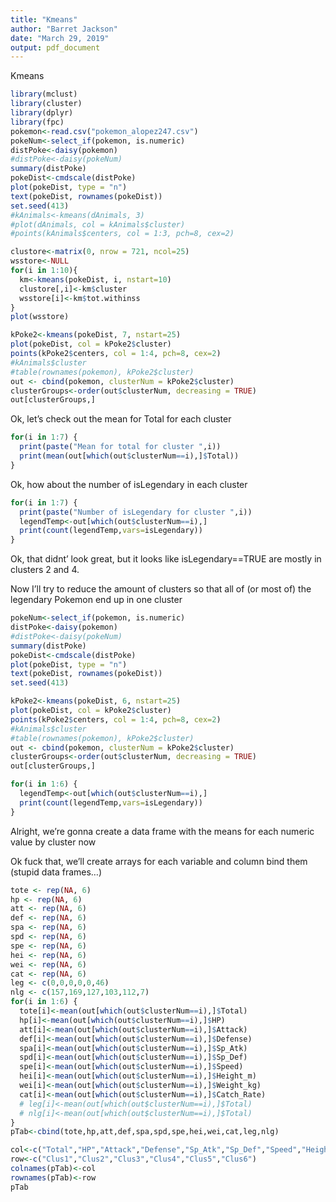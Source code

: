 ```yaml
---
title: "Kmeans"
author: "Barret Jackson"
date: "March 29, 2019"
output: pdf_document
---
```


Kmeans


```r
library(mclust)
library(cluster)
library(dplyr)
library(fpc)
pokemon<-read.csv("pokemon_alopez247.csv")
pokeNum<-select_if(pokemon, is.numeric)
distPoke<-daisy(pokemon)
#distPoke<-daisy(pokeNum)
summary(distPoke)
pokeDist<-cmdscale(distPoke)
plot(pokeDist, type = "n")
text(pokeDist, rownames(pokeDist))
set.seed(413)
#kAnimals<-kmeans(dAnimals, 3)
#plot(dAnimals, col = kAnimals$cluster)
#points(kAnimals$centers, col = 1:3, pch=8, cex=2)

clustore<-matrix(0, nrow = 721, ncol=25)
wsstore<-NULL
for(i in 1:10){
  km<-kmeans(pokeDist, i, nstart=10)
  clustore[,i]<-km$cluster
  wsstore[i]<-km$tot.withinss
}
plot(wsstore)

kPoke2<-kmeans(pokeDist, 7, nstart=25)
plot(pokeDist, col = kPoke2$cluster)
points(kPoke2$centers, col = 1:4, pch=8, cex=2)
#kAnimals$cluster
#table(rownames(pokemon), kPoke2$cluster)
out <- cbind(pokemon, clusterNum = kPoke2$cluster)
clusterGroups<-order(out$clusterNum, decreasing = TRUE)
out[clusterGroups,]

```

Ok, let's check out the mean for Total for each cluster

```r
for(i in 1:7) {
  print(paste("Mean for total for cluster ",i))
  print(mean(out[which(out$clusterNum==i),]$Total))
}
```

Ok, how about the number of isLegendary in each cluster

```r
for(i in 1:7) {
  print(paste("Number of isLegendary for cluster ",i))
  legendTemp<-out[which(out$clusterNum==i),]
  print(count(legendTemp,vars=isLegendary))
}
```

Ok, that didnt' look great, but it looks like isLegendary==TRUE are mostly in clusters 2 and 4.

Now I'll try to reduce the amount of clusters so that all of (or most of) the legendary Pokemon end up in one cluster

```r
pokeNum<-select_if(pokemon, is.numeric)
distPoke<-daisy(pokemon)
#distPoke<-daisy(pokeNum)
summary(distPoke)
pokeDist<-cmdscale(distPoke)
plot(pokeDist, type = "n")
text(pokeDist, rownames(pokeDist))
set.seed(413)

kPoke2<-kmeans(pokeDist, 6, nstart=25)
plot(pokeDist, col = kPoke2$cluster)
points(kPoke2$centers, col = 1:4, pch=8, cex=2)
#kAnimals$cluster
#table(rownames(pokemon), kPoke2$cluster)
out <- cbind(pokemon, clusterNum = kPoke2$cluster)
clusterGroups<-order(out$clusterNum, decreasing = TRUE)
out[clusterGroups,]
```

```r
for(i in 1:6) {
  legendTemp<-out[which(out$clusterNum==i),]
  print(count(legendTemp,vars=isLegendary))
}
```

Alright, we're gonna create a data frame with the means for each numeric value by cluster now

Ok fuck that, we'll create arrays for each variable and column bind them (stupid data frames...)

```r
tote <- rep(NA, 6)
hp <- rep(NA, 6)
att <- rep(NA, 6)
def <- rep(NA, 6)
spa <- rep(NA, 6)
spd <- rep(NA, 6)
spe <- rep(NA, 6)
hei <- rep(NA, 6)
wei <- rep(NA, 6)
cat <- rep(NA, 6)
leg <- c(0,0,0,0,0,46)
nlg <- c(157,169,127,103,112,7)
for(i in 1:6) {
  tote[i]<-mean(out[which(out$clusterNum==i),]$Total)
  hp[i]<-mean(out[which(out$clusterNum==i),]$HP)
  att[i]<-mean(out[which(out$clusterNum==i),]$Attack)
  def[i]<-mean(out[which(out$clusterNum==i),]$Defense)
  spa[i]<-mean(out[which(out$clusterNum==i),]$Sp_Atk)
  spd[i]<-mean(out[which(out$clusterNum==i),]$Sp_Def)
  spe[i]<-mean(out[which(out$clusterNum==i),]$Speed)
  hei[i]<-mean(out[which(out$clusterNum==i),]$Height_m)
  wei[i]<-mean(out[which(out$clusterNum==i),]$Weight_kg)
  cat[i]<-mean(out[which(out$clusterNum==i),]$Catch_Rate)
  # leg[i]<-mean(out[which(out$clusterNum==i),]$Total)
  # nlg[i]<-mean(out[which(out$clusterNum==i),]$Total)
}
pTab<-cbind(tote,hp,att,def,spa,spd,spe,hei,wei,cat,leg,nlg)
```

```r
col<-c("Total","HP","Attack","Defense","Sp_Atk","Sp_Def","Speed","Height_m","Weight_kg","Catch_Rate","Legend","!Legend")
row<-c("Clus1","Clus2","Clus3","Clus4","Clus5","Clus6")
colnames(pTab)<-col
rownames(pTab)<-row
pTab
```
